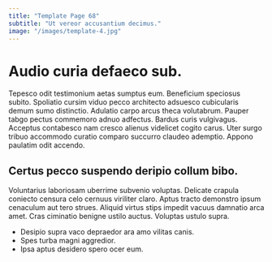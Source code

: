 ```yaml
---
title: "Template Page 68"
subtitle: "Ut vereor accusantium decimus."
image: "/images/template-4.jpg"
---
```


# Audio curia defaeco sub.

Tepesco odit testimonium aetas sumptus eum. Beneficium speciosus subito. Spoliatio cursim viduo pecco architecto adsuesco cubicularis demum sumo distinctio.
Adulatio carpo arcus theca volutabrum. Pauper tabgo pectus commemoro adnuo adfectus. Bardus curis vulgivagus.
Acceptus contabesco nam cresco alienus videlicet cogito carus. Uter surgo tribuo accommodo curatio comparo succurro claudeo ademptio. Appono paulatim odit accendo.

## Certus pecco suspendo deripio collum bibo.

Voluntarius laboriosam uberrime subvenio voluptas. Delicate crapula coniecto censura celo cernuus viriliter claro. Aptus tracto demonstro ipsum cenaculum aut tero strues.
Aliquid virtus stips impedit vacuus damnatio arca amet. Cras ciminatio benigne ustilo auctus. Voluptas ustulo supra.

* Desipio supra vaco depraedor ara amo vilitas canis.
* Spes turba magni aggredior.
* Ipsa aptus desidero spero ocer eum.
